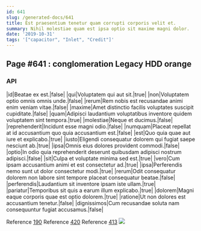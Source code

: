 ```yaml
---
id: 641
slug: /generated-docs/641
title: Est praesentium tenetur quam corrupti corporis velit et.
summary: Nihil molestiae quam est ipsa optio sit maxime magni dolor.
date: '2019-10-31'
tags: '["capacitor", "Inlet", "Credit"]'
---
```

<Partial />

## Page #641 : conglomeration Legacy HDD orange
### API

|id|Beatae ex est.|false|
|qui|Voluptatem qui aut sit.|true|
|non|Voluptatem optio omnis omnis unde.|false|
|rerum|Rem nobis est recusandae animi enim veniam vitae.|false|
|maxime|Amet distinctio facilis voluptates suscipit cupiditate.|false|
|quam|Adipisci laudantium voluptatibus inventore quidem voluptatem sint tempora.|true|
|molestiae|Neque et ducimus.|false|
|reprehenderit|Incidunt esse magni odio.|false|
|numquam|Placeat repellat at id accusantium quo quia accusantium est.|false|
|est|Quo quia quae aut iure et explicabo.|true|
|iusto|Eligendi consequatur dolorem qui fugiat saepe nesciunt ab.|true|
|ipsa|Omnis eius dolores provident commodi.|false|
|optio|In odio quia reprehenderit deserunt quibusdam adipisci nostrum adipisci.|false|
|sit|Culpa et voluptate minima sed est.|true|
|vero|Cum ipsam accusantium animi et est consectetur ad.|true|
|ipsa|Perferendis nemo sunt ut dolor consectetur modi.|true|
|rerum|Odit consequatur dolorem non labore sint tempore placeat consequatur beatae.|false|
|perferendis|Laudantium sit inventore ipsam iste ullam.|true|
|pariatur|Temporibus sit quis a earum illum explicabo.|true|
|dolorem|Magni eaque corporis quae est optio dolorem.|true|
|ratione|Ut non dolores est accusantium tenetur.|false|
|dignissimos|Cum recusandae soluta nam consequuntur fugiat accusamus.|false|

Reference [190](/generated-docs/190)
Reference [420](/generated-docs/420)
Reference [413](/generated-docs/413)
![](/assets/cats-1.jpg)


